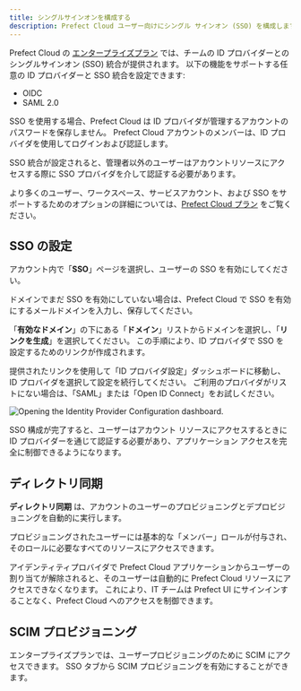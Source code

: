 ```yaml
---
title: シングルサインオンを構成する
description: Prefect Cloud ユーザー向けにシングル サインオン (SSO) を構成します。
---
```


Prefect Cloud の [エンタープライズプラン](https://www.prefect.io/pricing) では、チームの ID プロバイダーとのシングルサインオン (SSO) 統合が提供されます。
以下の機能をサポートする任意の ID プロバイダーと SSO 統合を設定できます:

- OIDC
- SAML 2.0

SSO を使用する場合、Prefect Cloud は ID プロバイダが管理するアカウントのパスワードを保存しません。
Prefect Cloud アカウントのメンバーは、ID プロバイダを使用してログインおよび認証します。

SSO 統合が設定されると、管理者以外のユーザーはアカウントリソースにアクセスする際に SSO プロバイダを介して認証する必要があります。

より多くのユーザー、ワークスペース、サービスアカウント、および SSO をサポートするためのオプションの詳細については、[Prefect Cloud プラン](https://www.prefect.io/pricing) をご覧ください。

## SSO の設定

アカウント内で「**SSO**」ページを選択し、ユーザーの SSO を有効にしてください。

ドメインでまだ SSO を有効にしていない場合は、Prefect Cloud で SSO を有効にするメールドメインを入力し、保存してください。

「**有効なドメイン**」の下にある「**ドメイン**」リストからドメインを選択し、「**リンクを生成**」を選択してください。
この手順により、ID プロバイダで SSO を設定するためのリンクが作成されます。

提供されたリンクを使用して「ID プロバイダ設定」ダッシュボードに移動し、ID プロバイダを選択して設定を続行してください。
ご利用のプロバイダがリストにない場合は、「SAML」または「Open ID Connect」をお試しください。

![Opening the Identity Provider Configuration dashboard.](/v3/img/ui/cloud-sso-dashboard.png)

SSO 構成が完了すると、ユーザーはアカウント リソースにアクセスするときに ID プロバイダーを通じて認証する必要があり、アプリケーション アクセスを完全に制御できるようになります。

## ディレクトリ同期

**ディレクトリ同期** は、アカウントのユーザーのプロビジョニングとデプロビジョニングを自動的に実行します。

プロビジョニングされたユーザーには基本的な「メンバー」ロールが付与され、そのロールに必要なすべてのリソースにアクセスできます。

アイデンティティプロバイダで Prefect Cloud アプリケーションからユーザーの割り当てが解除されると、そのユーザーは自動的に Prefect Cloud リソースにアクセスできなくなります。
これにより、IT チームは Prefect UI にサインインすることなく、Prefect Cloud へのアクセスを制御できます。

## SCIM プロビジョニング

エンタープライズプランでは、ユーザープロビジョニングのために SCIM にアクセスできます。
SSO タブから SCIM プロビジョニングを有効にすることができます。
